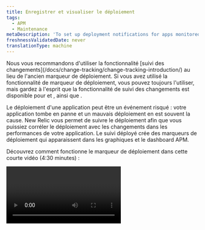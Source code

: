 ```yaml
---
title: Enregistrer et visualiser le déploiement
tags:
  - APM
  - Maintenance
metaDescription: 'To set up deployment notifications for apps monitored by APM, use webhooks, APM agent-specific options, or New Relic''''s REST API.'
freshnessValidatedDate: never
translationType: machine
---
```


<Callout variant="important">
  Nous vous recommandons d&apos;utiliser la fonctionnalité [suivi des changements](/docs/change-tracking/change-tracking-introduction/) au lieu de l&apos;ancien marqueur de déploiement. Si vous avez utilisé la fonctionnalité de marqueur de déploiement, vous pouvez toujours l&apos;utiliser, mais gardez à l&apos;esprit que la fonctionnalité de suivi des changements est disponible pour <InlinePopover type="browser" />et <InlinePopover type="mobile" />, ainsi que <InlinePopover type="apm" />.
</Callout>

Le déploiement d&apos;une application peut être un événement risqué : votre application tombe en panne et un mauvais déploiement en est souvent la cause. New Relic vous permet de suivre le déploiement afin que vous puissiez corréler le déploiement avec les changements dans les performances de votre application. Le suivi déployé crée des marqueurs de déploiement qui apparaissent dans les graphiques et le dashboard APM.

Découvrez comment fonctionne le marqueur de déploiement dans cette courte vidéo (4:30 minutes) :

<Video id="HPeXZubcZ7o" type="youtube" />

## Options de suivi déployé [#options]

While you can use either the New Relic [REST API v2](/docs/apis/rest-api-v2/requirements/new-relic-rest-api-v2-getting-started) or [NerdGraph](/docs/change-tracking/change-tracking-graphql) to record new deployments and retrieve a list of past deployments, we recommend using NerdGraph. You can use the New Relic to record new deployments and retrieve a list of past deployments. Additionally, some APM agents offer agent-specific methods to automatically record deployments.

Vous pouvez utiliser votre intégration [Slack](https://slack.com/) avec New Relic, ou un simple webhook, pour notifier votre équipe en temps réel du déploiement du moniteur d&apos;applications par APM. Slack fournit une URL de webhook qui vous permet de publier du JSON générique qui apparaîtra formaté dans un canal Slack choisi.

Il existe quelques endroits où vous pouvez visualiser le déploiement dans l&apos;UI de New Relic après leur enregistrement :

* Dans le flux d&apos;activité des pages [Résumé APM](/docs/apm/applications-menu/monitoring/apm-overview-page-view-transaction-apdex-usage-data), Résumé du service et [Résumé de l&apos;entité](/docs/new-relic-one/use-new-relic-one/ui-data/new-relic-one-entity-explorer-view-performance-across-apps-services-hosts).
* Sur les graphiques de performances APM sous forme de marqueurs de graphique (lignes verticales avec des têtes d&apos;épingle).
* Sur les graphiques dashboard comme marqueurs de graphique.
* Sur la page [déploiement](/docs/apm/applications-menu/events/deployments-page-view-impact-your-app-users) pour un résumé des performances.

<Callout variant="tip">
  Les marqueurs de déploiement ne sont pas disponibles pour les applications de navigateur, mais vous pouvez essayer ces alternatives :

  * Passez du marqueur de déploiement à la fonctionnalité [de suivi des changements](/docs/change-tracking/change-tracking-introduction) qui vous permet de suivre les modifications apportées à l&apos;application du navigateur.
  * Consultez [le navigateur sortie](/docs/browser/new-relic-browser/browser-agent-spa-api/add-release) pour savoir comment tag les erreurs avec les versions sortie.
</Callout>

## Déploiement d&apos;enregistrement avec l&apos;API REST [#api-instructions]

<Callout variant="important">
  [NerdGraph](/docs/change-tracking/change-tracking-graphql) is the recommended API for querying New Relic data, retrieving account information, and configuring features. To explore its capabilities, check [the NerdGraph tutorials](/docs/apis/nerdgraph/get-started/introduction-new-relic-nerdgraph/#tutorials).
</Callout>

Vous pouvez utiliser l&apos;API New Relic REST v2 pour enregistrer le déploiement et obtenir une liste des déploiements passés.

* Les exemples de ce document utilisent `curl` comme outil de ligne de commande. Cependant, vous pouvez utiliser n&apos;importe quelle méthode pour effectuer vos requests REST. Vous pouvez également créer et visualiser le déploiement avec l&apos;[API Explorer](https://rpm.newrelic.com/api/explore/application_deployments/create).
* JSON utilise des guillemets doubles `"` pour les noms et le contenu des éléments. L&apos;utilisation de guillemets simples `'` provoquera des erreurs.
* Les exemples utilisent `X-Api-Key` qui peut être utilisé soit pour une <a href="/docs/apis/intro-apis/new-relic-api-keys/#user-api-key">clé utilisateur</a> , soit pour une <a href="/docs/apis/intro-apis/new-relic-api-keys/#rest-api-key">clé API REST</a>. Les clés utilisateur sont désormais le moyen privilégié d’accéder à nos API REST, et vous pouvez utiliser les en-têtes `Api-Key` lorsque vous les utilisez.

<CollapserGroup>
  <Collapser className="freq-link" id="post-deployment" title="Enregistrer un déploiement avec POST">
    Pour enregistrer une nouvelle déploiement, envoyez une requête `POST` incluant votre [clé API](/docs/apis/rest-api-v2/getting-started/introduction-new-relic-rest-api-v2#api_key) au point de terminaison du déploiement. Attachez la charge utile au format JSON (voir [Limites de caractères et paramètres JSON](#deployment_limits)). Tous les paramètres de charge utile sont facultatifs, à l&apos;exception de `revision`.

    Par exemple:

    ```bash
    curl -X POST "https://api.newrelic.com/v2/applications/$APP_ID/deployments.json" \
         -H "X-Api-Key:$API_KEY" \
         -i \
         -H "Content-Type: application/json" \
         -d \
    '{
        "deployment": {
            "revision": "REVISION",
            "changelog": "Added: /v2/deployments.rb, Removed: None",
            "description": "Added a deployments resource to the v2 API",
            "user": "datanerd@example.com",
            "timestamp": "2019-10-08T00:15:36Z"
        }
    }'
    ```
  </Collapser>

  <Collapser className="freq-link" id="powershell" title="Enregistrer un déploiement avec PowerShell">
    Pour enregistrer une déploiement avec PowerShell, envoyez une requête `POST` qui inclut votre [clé API](/docs/apis/rest-api-v2/getting-started/introduction-new-relic-rest-api-v2#api_key) au point de terminaison du déploiement. Attachez la charge utile au format JSON (voir [Limites de caractères et paramètres JSON](#deployment_limits)). Tous les paramètres de charge utile sont facultatifs, à l&apos;exception de `revision`.

    Cet exemple utilise PowerShell version 3 ou supérieure :

    ```powershell
    Invoke-WebRequest -Uri https://api.newrelic.com/v2/applications/YOUR_APP_ID/deployments.json -Method POST -Headers @{'X-Api-Key'='$API_KEY'} -ContentType 'application/json' -Body '{
        "deployment": {
            "revision": "REVISION",
            "changelog": "Added: /v2/deployments.rb, Removed: None",
            "description": "Added a deployments resource to the v2 API",
            "user": "datanerd@example.com",
            "timestamp": "2019-10-08T00:15:36Z"
        }
    }'
    ```

    Cet exemple utilise PowerShell version 2 (nécessite .NET framework 3.5 ou supérieur) :

    ```powershell
    $encoding = [System.Text.Encoding]::GetEncoding("ASCII")
    $data ='{
        "deployment": {
            "revision": "REVISION",
            "changelog": "Added: /v2/deployments.rb, Removed: None",
            "description": "Added a deployments resource to the v2 API",
            "user": "datanerd@example.com",
            "timestamp": "2019-10-08T00:15:36Z"
        }
    }'
    $postData = $encoding.GetBytes($data)
    $request = [System.Net.WebRequest]::Create('https://api.newrelic.com/v2/applications/$APP_ID/deployments.json')
    $request.Method = 'POST'
    $request.Headers.add('X-Api-Key','$API_KEY')
    $request.ContentType='application/json'
    $stream = $request.GetRequestStream()
    $stream.Write($postData,0,$postData.Length)
    $request.GetResponse()
    ```
  </Collapser>

  <Collapser className="freq-link" id="get-list" title="Afficher une liste de déploiement avec GET">
    Pour récupérer une liste de tous les déploiements passés de votre application, envoyez une requête `GET` qui inclut votre [clé API](/docs/apis/rest-api-v2/getting-started/introduction-new-relic-rest-api-v2#api_key) au point de terminaison de déploiement. la requête GET n&apos;utilise pas de charge JSON.

    Par exemple:

    ```bash
    curl -X GET "https://api.newrelic.com/v2/applications/$APP_ID/deployments.json" \
         -H "X-Api-Key:$API_KEY" \
         -i
    ```

    <CollapserGroup>
      <Collapser id="sample-get-output" title="Exemple de sortie de GET">
        Cet exemple requests une liste de déploiement pour l&apos;ID d&apos;application `9999999`:

        ```bash
        curl -X GET "https://api.newrelic.com/v2/applications/9999999/deployments.json" \
             -H "X-Api-Key:ABCDEFGHIJKLMNOPQRSTUVWXabcdefghijklmnopqrstuvwx" \
             -i
        ```

        L&apos;API renvoie cette liste de déploiement :

        ```json
        HTTP/1.1 200 OK
        ETag: "ABCDEFGHIJKabcdefghijk0123456789"
        Cache-Control: max-age=0, private, must-revalidate
        Content-Type: application/json
        {
          "deployments": [
            {
              "id": 1234567,
              "revision": "1234123412341234123412341234123412341234",
              "changelog": "Fixed the bugs for real this time",
              "description": "Example description two",
              "user": "Data Nerd",
              "timestamp": "2016-02-24T10:09:27-08:00",
              "links": {
                "application": 9999999
              }
            },
            {
              "id": 2345678,
              "revision": "7890789078907890789078907890789078907890",
              "changelog": "Think I fixed all the bugs",
              "description": null,
              "user": "Dren Atad",
              "timestamp": "2014-10-22T12:23:47-07:00",
              "links": {
                "application": 9999999
              }
            }
          ],
          "links": {
            "deployment.agent": "/v2/applications/{application_id}"
          }
        }
        ```
      </Collapser>
    </CollapserGroup>
  </Collapser>

  <Collapser className="freq-link" id="deployment-limits" title="Limites de caractères et paramètres JSON">
    La charge utile JSON peut inclure les paramètres suivants.

    <Callout variant="important">
      Les caractères UTF-8 de 4 octets, tels que les émojis et certains glyphes de langues non latines, ne peuvent pas être utilisés dans le texte de déploiement.
    </Callout>

    <table>
      <thead>
        <tr>
          <th style={{ width: "135px" }}>
            paramètres
          </th>

          <th style={{ width: "150px" }}>
            Type de données
          </th>

          <th>
            Description
          </th>
        </tr>
      </thead>

      <tbody>
        <tr>
          <td>
            `revision`
          </td>

          <td>
            Chaîne, 127 caractères maximum
          </td>

          <td>
            <DNT>**Required**</DNT>. Un identifiant unique pour ce déploiement, visible dans la page [Résumé](/docs/apm/applications-menu/monitoring/apm-overview-page) et sur la page [de déploiement](/docs/apm/applications-menu/events/deployments-page) . Peut être n&apos;importe quelle chaîne, mais il s&apos;agit généralement d&apos;un numéro de version ou d&apos;une somme de contrôle Git.
          </td>
        </tr>

        <tr>
          <td>
            `changelog`
          </td>

          <td>
            Chaîne, 65535 caractères maximum
          </td>

          <td>
            <DNT>**Optional**</DNT>. Un résumé de ce qui a changé dans ce déploiement, visible dans la page [de déploiement](/docs/apm/applications-menu/events/deployments-page) lorsque vous sélectionnez <DNT>**(selected deployment) &gt; Change log**</DNT>.
          </td>
        </tr>

        <tr>
          <td>
            `description`
          </td>

          <td>
            Chaîne, 65535 caractères maximum
          </td>

          <td>
            <DNT>**Optional**</DNT>. Une description de haut niveau de ce déploiement, visible dans la page [Résumé](/docs/apm/applications-menu/monitoring/apm-overview-page) et sur la page [de déploiement](/docs/apm/applications-menu/events/deployments-page) lorsque vous sélectionnez un déploiement individuel.
          </td>
        </tr>

        <tr>
          <td>
            `user`
          </td>

          <td>
            Chaîne, 31 caractères maximum
          </td>

          <td>
            <DNT>**Optional**</DNT>. Un nom d&apos;utilisateur à associer au déploiement, visible dans la page [Résumé](/docs/apm/applications-menu/monitoring/apm-overview-page) et sur la page [de déploiement](/docs/apm/applications-menu/events/deployments-page) .
          </td>
        </tr>

        <tr>
          <td>
            `timestamp`
          </td>

          <td>
            ISO 8601
          </td>

          <td>
            <DNT>**Optional**</DNT>. Lorsque le déploiement a eu lieu, à la seconde près. Sauf précision, le déploiement sera enregistré au moment de la réception de l&apos;appel d&apos;API. Exigences en matière d’horodatage :

            * Doit être en heure UTC.
            * Doit être postérieur à l&apos;horodatage de déploiement le plus récent.
            * Cela ne peut pas être dans le futur.
            * Doit être au format ISO8601 ; par exemple, `"2019-10-08T00:15:36Z"`.
          </td>
        </tr>
      </tbody>
    </table>
  </Collapser>
</CollapserGroup>

## Enregistrement du déploiement à l&apos;aide de l&apos;agent New Relic [#agent]

Certains agents disposent de méthodes supplémentaires pour enregistrer les déploiements :

* <DNT>**All agents**</DNT>:Utilisez l&apos;[API REST New Relic v2](#api).
* <DNT>**C**</DNT>: Aucune méthode spécifique au SDK. Utilisez l&apos;[API REST](#api).
* <DNT>**Go**</DNT>:Aucune méthode spécifique à l’agent. Utilisez l&apos;[API REST](#api).
* <DNT>**Java**</DNT>: Appelez l&apos;[agent Java `jar`](/docs/agents/java-agent/instrumentation/recording-deployments-java-agent).
* <DNT>**.NET**</DNT>:Utilisez [PowerShell et l&apos;API REST](#powershell).
* <DNT>**Node.js**</DNT>:Aucune méthode spécifique à l’agent. Utilisez l&apos;[API REST](#api).
* <DNT>**PHP**</DNT>:Utilisez un [script PHP](/docs/agents/php-agent/features/recording-deployments-using-php-script).
* <DNT>**Python**</DNT>:Utilisez la sous-commande [`record-deploy`](/docs/agents/python-agent/installation-configuration/python-agent-admin-script#record-deploy) du script `newrelic-admin` .
* <DNT>**Ruby**</DNT>: Utilisez une recette Capistrano ou la commande `newrelic deployments` . Plus de détails [ici](/docs/agents/ruby-agent/features/recording-deployments-ruby-agent).

## Afficher les détails du déploiement [#dep\_procedures][#dep_procedures]

Après avoir configuré les informations de déploiement, vous pouvez afficher et explorer les détails dans l&apos;UI. Pour obtenir des conseils, consultez notre document de suivi des changements [Comment visualiser et analyser vos modifications dans New Relic](/docs/change-tracking/change-tracking-view-analyze).

## Informez votre équipe de l&apos;échec [#webhooks]

Que vous suiviez le déploiement avec l&apos;API REST ou la nouvelle [APIGraphQL ](/docs/change-tracking/change-tracking-introduction), vous pouvez informer les membres de votre équipe à l&apos;aide d&apos;un webhook. Pour plus de détails, consultez les [instructions du webhook](/docs/change-tracking/change-tracking-webhooks) de suivi des changements .